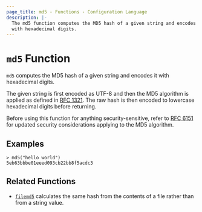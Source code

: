 ```yaml
---
page_title: md5 - Functions - Configuration Language
description: |-
  The md5 function computes the MD5 hash of a given string and encodes it
  with hexadecimal digits.
---
```


# `md5` Function

`md5` computes the MD5 hash of a given string and encodes it with
hexadecimal digits.

The given string is first encoded as UTF-8 and then the MD5 algorithm is applied
as defined in [RFC 1321](https://tools.ietf.org/html/rfc1321). The raw hash is
then encoded to lowercase hexadecimal digits before returning.

Before using this function for anything security-sensitive, refer to
[RFC 6151](https://tools.ietf.org/html/rfc6151) for updated security
considerations applying to the MD5 algorithm.

## Examples

```
> md5("hello world")
5eb63bbbe01eeed093cb22bb8f5acdc3
```

## Related Functions

* [`filemd5`](/language/functions/filemd5) calculates the same hash from
  the contents of a file rather than from a string value.
